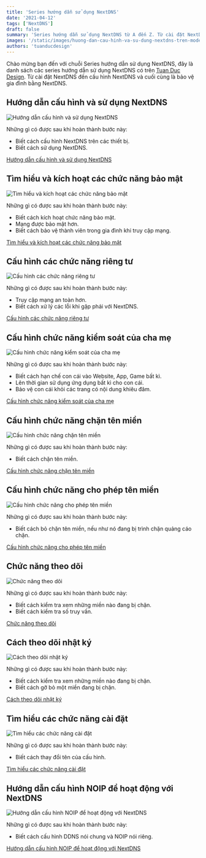 ```yaml
---
title: 'Series hướng dẫn sử dụng NextDNS'
date: '2021-04-12'
tags: ['NextDNS']
draft: false
summary: 'Series hướng dẫn sử dụng NextDNS từ A đến Z. Từ cài đặt NextDNS đến cấu hình NextDNS và cuối cùng là bảo vệ gia đình bằng NextDNS.'
images: '/static/images/huong-dan-cau-hinh-va-su-dung-nextdns-tren-modem.jpeg'
authors: 'tuanducdesign'
---
```


Chào mừng bạn đến với chuỗi Series hướng dẫn sử dụng NextDNS, đây là danh sách các series hướng dẫn sử dụng NextDNS có trên [Tuan Duc Design](/). Từ cài đặt NextDNS đến cấu hình NextDNS và cuối cùng là bảo vệ gia đình bằng NextDNS.

## Hướng dẫn cấu hình và sử dụng NextDNS

![Hướng dẫn cấu hình và sử dụng NextDNS](/static/images/huong-dan-cau-hinh-va-su-dung-nextdns-tren-modem.jpeg)

Những gì có được sau khi hoàn thành bước này:

- Biết cách cấu hình NextDNS trên các thiết bị.
- Biết cách sử dụng NextDNS.

[Hướng dẫn cấu hình và sử dụng NextDNS](/blog/huong-dan-cau-hinh-va-su-dung-nextdns-tren-modem)

## Tìm hiểu và kích hoạt các chức năng bảo mật

![Tìm hiểu và kích hoạt các chức năng bảo mật](/static/images/tim-hieu-va-kich-hoat-cac-chuc-nang-bao-mat-tren-nextdns.png)

Những gì có được sau khi hoàn thành bước này:

- Biết cách kích hoạt chức năng bảo mật.
- Mạng được bảo mật hơn.
- Biết cách bảo vệ thành viên trong gia đình khi truy cập mạng.

[Tìm hiểu và kích hoạt các chức năng bảo mật](/blog/tim-hieu-va-kich-hoat-cac-chuc-nang-bao-mat-tren-nextdns)

## Cấu hình các chức năng riêng tư

![Cấu hình các chức năng riêng tư](/static/images/cau-hinh-cac-chuc-nang-rieng-tu-tren-nextdns.png)

Những gì có được sau khi hoàn thành bước này:

- Truy cập mạng an toàn hơn.
- Biết cách xử lý các lỗi khi gặp phải với NextDNS.

[Cấu hình các chức năng riêng tư](/blog/cau-hinh-cac-chuc-nang-rieng-tu-tren-nextdns)

## Cấu hình chức năng kiểm soát của cha mẹ

![Cấu hình chức năng kiểm soát của cha mẹ](/static/images/cau-hinh-chuc-nang-kiem-soat-cua-cha-me-tren-nextdns.png)

Những gì có được sau khi hoàn thành bước này:

- Biết cách hạn chế con cái vào Website, App, Game bất kì.
- Lên thời gian sử dụng ứng dụng bất kì cho con cái.
- Bảo vệ con cái khỏi các trang có nội dung khiêu đâm.

[Cấu hình chức năng kiểm soát của cha mẹ](/blog/cau-hinh-chuc-nang-kiem-soat-cua-cha-me-tren-nextdns)

## Cấu hình chức năng chặn tên miền

![Cấu hình chức năng chặn tên miền](/static/images/cau-hinh-chuc-nang-chan-ten-mien-tren-nextdns.png)

Những gì có được sau khi hoàn thành bước này:

- Biết cách chặn tên miền.

[Cấu hình chức năng chặn tên miền](/blog/cau-hinh-chuc-nang-chan-ten-mien-tren-nextdns)

## Cấu hình chức năng cho phép tên miền

![Cấu hình chức năng cho phép tên miền](/static/images/cau-hinh-chuc-nang-cho-phep-ten-mien-tren-nextdns.png)

Những gì có được sau khi hoàn thành bước này:

- Biết cách bỏ chặn tên miền, nếu như nó đang bị trình chặn quảng cáo chặn.

[Cấu hình chức năng cho phép tên miền](/blog/cau-hinh-chuc-nang-cho-phep-ten-mien-tren-nextdns)

## Chức năng theo dõi

![Chức năng theo dõi](/static/images/chuc-nang-theo-doi-tren-nextdns-co-y-nghia-gi.png)

Những gì có được sau khi hoàn thành bước này:

- Biết cách kiểm tra xem những miền nào đang bị chặn.
- Biết cách kiểm tra số truy vấn.

[Chức năng theo dõi](/blog/chuc-nang-theo-doi-tren-nextdns-co-y-nghia-gi)

## Cách theo dõi nhật ký

![Cách theo dõi nhật ký](/static/images/cach-theo-doi-nhat-ky-tren-nextdns.png)

Những gì có được sau khi hoàn thành bước này:

- Biết cách kiểm tra xem những miền nào đang bị chặn.
- Biết cách gỡ bỏ một miền đang bị chặn.

[Cách theo dõi nhật ký](/blog/cach-theo-doi-nhat-ky-tren-nextdns)

## Tìm hiểu các chức năng cài đặt

![Tìm hiểu các chức năng cài đặt](/static/images/tim-hieu-cac-chuc-nang-cai-dat-tren-nextdns.png)

Những gì có được sau khi hoàn thành bước này:

- Biết cách thay đổi tên của cấu hình.

[Tìm hiểu các chức năng cài đặt](/blog/tim-hieu-cac-chuc-nang-cai-dat-tren-nextdns)

## Hướng dẫn cấu hình NOIP để hoạt động với NextDNS

![Hướng dẫn cấu hình NOIP để hoạt động với NextDNS](/static/images/huong-dan-cau-hinh-noip-de-hoat-dong-voi-nextdns.png)

Những gì có được sau khi hoàn thành bước này:

- Biết cách cấu hình DDNS nói chung và NOIP nói riêng.

[Hướng dẫn cấu hình NOIP để hoạt động với NextDNS](/blog/huong-dan-cau-hinh-noip-de-hoat-dong-voi-nextdns)
